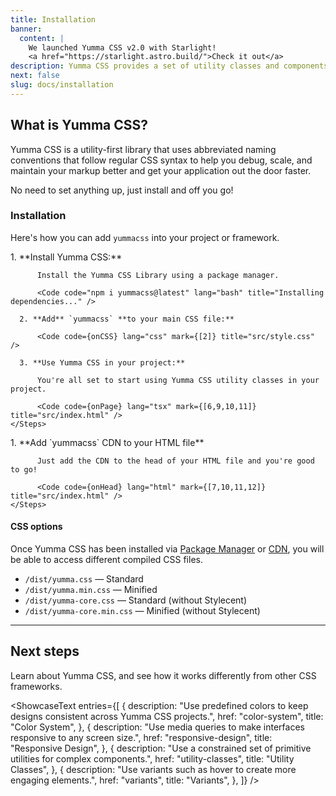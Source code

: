 ```yaml
---
title: Installation
banner:
  content: |
    We launched Yumma CSS v2.0 with Starlight!
    <a href="https://starlight.astro.build/">Check it out</a>
description: Yumma CSS provides a set of utility classes and components to help you ship and build applications faster, whether you're designing static pages or dynamic components.
next: false
slug: docs/installation
---
```



## What is Yumma CSS?

Yumma CSS is a utility-first library that uses abbreviated naming conventions that follow regular CSS syntax to help you debug, scale, and maintain your markup better and get your application out the door faster.

No need to set anything up, just install and off you go!

### Installation

Here's how you can add `yummacss` into your project or framework.

<Tabs>
  <TabItem label="Package Manager" icon="seti:npm">
    <Steps>
      1. **Install Yumma CSS:**

          Install the Yumma CSS Library using a package manager.

          <Code code="npm i yummacss@latest" lang="bash" title="Installing dependencies..." />

      2. **Add** `yummacss` **to your main CSS file:**

          <Code code={onCSS} lang="css" mark={[2]} title="src/style.css" />

      3. **Use Yumma CSS in your project:**

          You're all set to start using Yumma CSS utility classes in your project.

          <Code code={onPage} lang="tsx" mark={[6,9,10,11]} title="src/index.html" />
    </Steps>

  </TabItem>

<TabItem label="Installation Guides" icon="open-book">
  <ShowcaseText
    entries={[
      {
        description: "A scalable web app framework.",
        href: "guides/angular",
        title: "Angular",
      },
      {
        description: "Modern static site builder.",
        href: "guides/astro",
        title: "Astro",
      },
      {
        description: "An advanced React framework.",
        href: "guides/nextjs",
        title: "Next.js",
      },
      {
        description: "Powerful framework for Vue.js apps.",
        href: "guides/nuxtjs",
        title: "Nuxt.js",
      },
      {
        description: "Lightweight React alternative.",
        href: "guides/preact",
        title: "Preact",
      },
      {
        description: "Library for interactive UIs.",
        href: "guides/react",
        title: "React",
      },
      {
        description: "High-performance reactive UI.",
        href: "guides/solidjs",
        title: "Solid.js",
      },
      {
        description: "Compiles to optimized JavaScript.",
        href: "guides/svelte",
        title: "Svelte",
      },
      {
        description: "Progressive UI framework.",
        href: "guides/vue",
        title: "Vue",
      },
      {
        description: "Dynamic server-side web apps.",
        href: "guides/dotnet",
        title: ".NET",
      },
    ]}
  />
</TabItem>

  <TabItem label="Try CDN" icon="seti:html">
    <Steps>
      1. **Add `yummacss` CDN to your HTML file**

          Just add the CDN to the head of your HTML file and you're good to go!

          <Code code={onHead} lang="html" mark={[7,10,11,12]} title="src/index.html" />
    </Steps>
  </TabItem>
</Tabs>

#### CSS options

Once Yumma CSS has been installed via [Package Manager](https://www.npmjs.com/package/yummacss) or [CDN](https://www.jsdelivr.com/package/npm/yummacss), you will be able to access different compiled CSS files.

- `/dist/yumma.css` — Standard
- `/dist/yumma.min.css` — Minified
- `/dist/yumma-core.css` — Standard (without Stylecent)
- `/dist/yumma-core.min.css` — Minified (without Stylecent)

---

## Next steps

Learn about Yumma CSS, and see how it works differently from other CSS frameworks.

<ShowcaseText
  entries={[
    {
      description:
        "Use predefined colors to keep designs consistent across Yumma CSS projects.",
      href: "color-system",
      title: "Color System",
    },
    {
      description:
        "Use media queries to make interfaces responsive to any screen size.",
      href: "responsive-design",
      title: "Responsive Design",
    },
    {
      description:
        "Use a constrained set of primitive utilities for complex components.",
      href: "utility-classes",
      title: "Utility Classes",
    },
    {
      description:
        "Use variants such as hover to create more engaging elements.",
      href: "variants",
      title: "Variants",
    },
  ]}
/>
